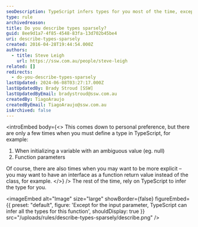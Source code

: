 ```yaml
---
seoDescription: TypeScript infers types for you most of the time, except when initializing variables or function parameters.
type: rule
archivedreason:
title: Do you describe types sparsely?
guid: 8ee9d1a7-4f85-4548-83fa-13d702b45be4
uri: describe-types-sparsely
created: 2016-04-28T19:44:54.000Z
authors:
  - title: Steve Leigh
    url: https://ssw.com.au/people/steve-leigh
related: []
redirects:
  - do-you-describe-types-sparsely
lastUpdated: 2024-06-08T03:27:17.000Z
lastUpdatedBy: Brady Stroud [SSW]
lastUpdatedByEmail: bradystroud@ssw.com.au
createdBy: TiagoAraujo
createdByEmail: TiagoAraujo@ssw.com.au
isArchived: false
---
```


<introEmbed
  body={<>
This comes down to personal preference, but there are only a few times when you must define a type in TypeScript, for example:

1. When initializing a variable with an ambiguous value (eg. null)
2. Function parameters

Of course, there are also times when you may want to be more explicit – you may want to have an interface as a function return value instead of the class, for example.
  </>}
/>
The rest of the time, rely on TypeScript to infer the type for you.


<imageEmbed
  alt="Image"
  size="large"
  showBorder={false}
  figureEmbed={{
    preset: "default",
    figure: 'Except for the input parameter, TypeScript can infer all the types for this function',
    shouldDisplay: true
  }}
  src="/uploads/rules/describe-types-sparsely/describe.png"
/>

